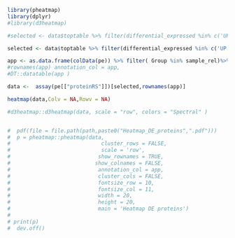 

```{r}
library(pheatmap)
library(dplyr)
#library(d3heatmap)

#selected <- data$toptable %>% filter(differential_expressed %in% c('UP','DOWN'))%>% rownames_to_column(var = "rowname") %>% pull(rowname) 

selected <- data$toptable %>% filter(differential_expressed %in% c('UP','DOWN'))  %>% pull(Uniprot_id)

app <- as.data.frame(colData(pe)) %>% filter( Group %in% sample_rel)%>% dplyr::select(- SampleName)  
#rownames(app) annotation_col = app,
#DT::datatable(app )

data <-  assay(pe[["proteinRS"]])[selected,rownames(app)]

heatmap(data,Colv = NA,Rowv = NA)

#d3heatmap::d3heatmap(data, scale = "row", colors = "Spectral" )


#  pdf(file = file.path(path,paste0("Heatmap_DE_proteins",".pdf")))
#  p = pheatmap::pheatmap(data,
#                             cluster_rows = FALSE,
#                             scale = 'row',
#                            show_rownames = TRUE,
#                           show_colnames = FALSE,
#                            annotation_col = app,
#                            cluster_cols = FALSE,
#                            fontsize_row = 10,
#                            fontsize_col = 11,
#                            width = 20,
#                            height = 20,
#                            main = 'Heatmap DE proteins')
#   
# print(p)
#  dev.off()


```